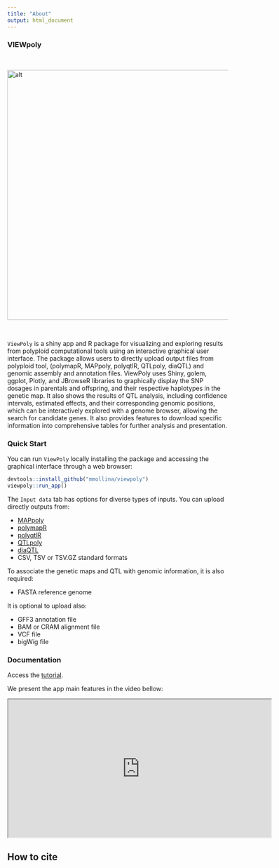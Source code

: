 ---
title: "About"
output: html_document
---

### VIEWpoly

<br />

<div><img src="viewpoly-flowchart.png" alt="alt" align="center" style="width:1200px;height:570px;"></div>

<br />

`ViewPoly` is a shiny app and R package for visualizing and exploring results from polyploid computational tools using an interactive graphical user interface. The package allows users to directly upload output files from polyploid tool, (polymapR, MAPpoly, polyqtlR, QTLpoly, diaQTL) and genomic assembly and annotation files. ViewPoly uses Shiny, golem, ggplot, Plotly, and JBrowseR libraries to graphically display the SNP dosages in parentals and offspring, and their respective haplotypes in the genetic map. It also shows the results of QTL analysis, including confidence intervals, estimated effects, and their corresponding genomic positions, which can be interactively explored with a genome browser, allowing the search for candidate genes. It also provides features to download specific information into comprehensive tables for further analysis and presentation.

### Quick Start

You can run `ViewPoly` locally installing the package and accessing the graphical interface through a web browser:

```{r, eval=FALSE}
devtools::install_github("mmollina/viewpoly")
viewpoly::run_app()
```

The `Input data` tab has options for diverse types of inputs. You can upload directly outputs from:

* [MAPpoly](https://cran.r-project.org/web/packages/mappoly/index.html)
* [polymapR](https://cran.r-project.org/web/packages/polymapR/index.html)
* [polyqtlR](https://cran.r-project.org/web/packages/polyqtlR/index.html)
* [QTLpoly](https://cran.r-project.org/web/packages/qtlpoly/index.html)
* [diaQTL](https://github.com/jendelman/diaQTL)
* CSV, TSV or TSV.GZ standard formats

To associate the genetic maps and QTL with genomic information, it is also required:

* FASTA reference genome

It is optional to upload also: 

* GFF3 annotation file
* BAM or CRAM alignment file
* VCF file
* bigWig file

### Documentation

Access the [tutorial](). 

We present the app main features in the video bellow:

<iframe width="600" height="315"
src="https://www.youtube.com/embed/PTDgP3BDPIU?start=170&end=495">
</iframe> 

## How to cite


